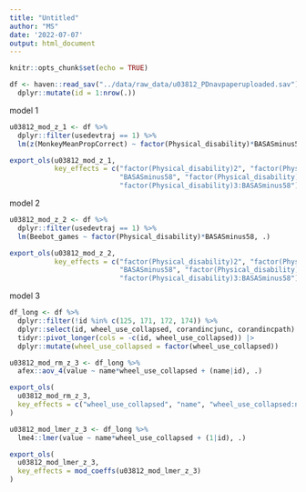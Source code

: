 ```yaml
---
title: "Untitled"
author: "MS"
date: '2022-07-07'
output: html_document
---
```


```r
knitr::opts_chunk$set(echo = TRUE)

df <- haven::read_sav("../data/raw_data/u03812_PDnavpaperuploaded.sav") %>% 
  dplyr::mutate(id = 1:nrow(.))
```

model 1 

```r
u03812_mod_z_1 <- df %>% 
  dplyr::filter(usedevtraj == 1) %>% 
  lm(z(MonkeyMeanPropCorrect) ~ factor(Physical_disability)*BASASminus58, .) 

export_ols(u03812_mod_z_1, 
           key_effects = c("factor(Physical_disability)2", "factor(Physical_disability)3", 
                           "BASASminus58", "factor(Physical_disability)2:BASASminus58",
                           "factor(Physical_disability)3:BASASminus58"))
```

model 2 

```r
u03812_mod_z_2 <- df %>% 
  dplyr::filter(usedevtraj == 1) %>% 
  lm(Beebot_games ~ factor(Physical_disability)*BASASminus58, .) 

export_ols(u03812_mod_z_2, 
           key_effects = c("factor(Physical_disability)2", "factor(Physical_disability)3", 
                           "BASASminus58", "factor(Physical_disability)2:BASASminus58",
                           "factor(Physical_disability)3:BASASminus58"))
```

model 3

```r
df_long <- df %>% 
  dplyr::filter(!id %in% c(125, 171, 172, 174)) %>% 
  dplyr::select(id, wheel_use_collapsed, corandincjunc, corandincpath) %>% 
  tidyr::pivot_longer(cols = -c(id, wheel_use_collapsed)) |> 
  dplyr::mutate(wheel_use_collapsed = factor(wheel_use_collapsed))

u03812_mod_rm_z_3 <- df_long %>% 
  afex::aov_4(value ~ name*wheel_use_collapsed + (name|id), .)

export_ols(
  u03812_mod_rm_z_3, 
  key_effects = c("wheel_use_collapsed", "name", "wheel_use_collapsed:name")
)

u03812_mod_lmer_z_3 <- df_long %>% 
  lme4::lmer(value ~ name*wheel_use_collapsed + (1|id), .)

export_ols(
  u03812_mod_lmer_z_3, 
  key_effects = mod_coeffs(u03812_mod_lmer_z_3)
)
```

